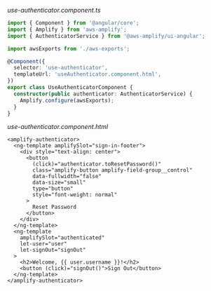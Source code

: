 _use-authenticator.component.ts_

```ts
import { Component } from '@angular/core';
import { Amplify } from 'aws-amplify';
import { AuthenticatorService } from '@aws-amplify/ui-angular';

import awsExports from './aws-exports';

@Component({
  selector: 'use-authenticator',
  templateUrl: 'useAuthenticator.component.html',
})
export class UseAuthenticatorComponent {
  constructor(public authenticator: AuthenticatorService) {
    Amplify.configure(awsExports);
  }
}

```

_use-authenticator.component.html_


```html{4-6} 
<amplify-authenticator>
  <ng-template amplifySlot="sign-in-footer">
    <div style="text-align: center">
      <button
        (click)="authenticator.toResetPassword()"
        class="amplify-button amplify-field-group__control"
        data-fullwidth="false"
        data-size="small"
        type="button"
        style="font-weight: normal"
      >
        Reset Password
      </button>
    </div>
  </ng-template>
  <ng-template
    amplifySlot="authenticated"
    let-user="user"
    let-signOut="signOut"
  >
    <h2>Welcome, {{ user.username }}!</h2>
    <button (click)="signOut()">Sign Out</button>
  </ng-template>
</amplify-authenticator>
```
